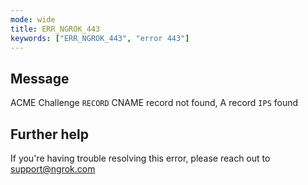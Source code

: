 ```yaml
---
mode: wide
title: ERR_NGROK_443
keywords: ["ERR_NGROK_443", "error 443"]
---
```


## Message

ACME Challenge `RECORD` CNAME record not found, A record `IPS` found

## Further help

If you're having trouble resolving this error, please reach out to [support@ngrok.com](mailto:support@ngrok.com?subject=Help%20with%20ERR_NGROK_443)
